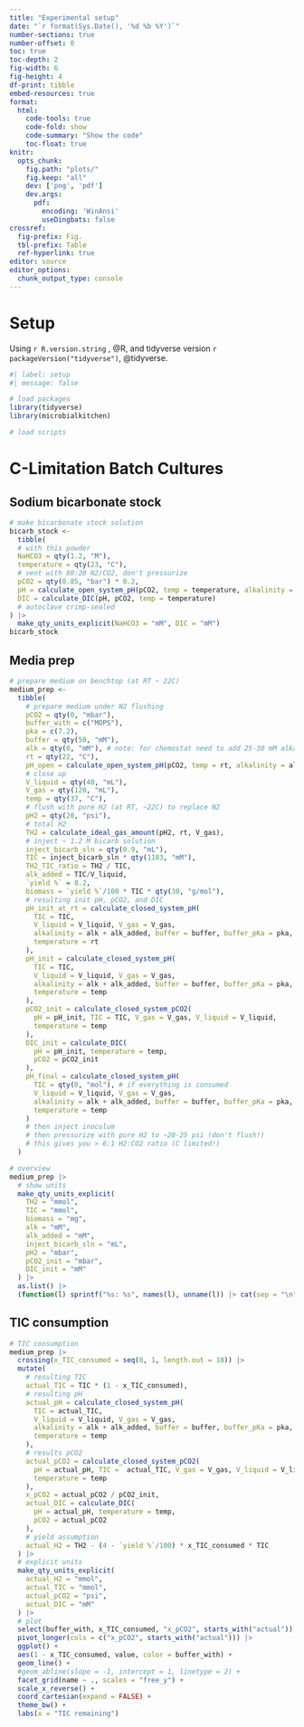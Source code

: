 ```yaml
---
title: "Experimental setup"
date: "`r format(Sys.Date(), '%d %b %Y')`"
number-sections: true
number-offset: 0
toc: true
toc-depth: 2
fig-width: 6
fig-height: 4
df-print: tibble
embed-resources: true
format: 
  html: 
    code-tools: true
    code-fold: show
    code-summary: "Show the code"
    toc-float: true
knitr: 
  opts_chunk: 
    fig.path: "plots/"
    fig.keep: "all"
    dev: ['png', 'pdf']
    dev.args: 
      pdf: 
        encoding: 'WinAnsi'
        useDingbats: false
crossref:
  fig-prefix: Fig.
  tbl-prefix: Table
  ref-hyperlink: true
editor: source
editor_options: 
  chunk_output_type: console
---
```


# Setup

Using `r R.version.string` , @R, and tidyverse version `r packageVersion("tidyverse")`, @tidyverse.

```r
#| label: setup
#| message: false

# load packages
library(tidyverse)
library(microbialkitchen)

# load scripts

```

# C-Limitation Batch Cultures

## Sodium bicarbonate stock

```r
# make bicarbonate stock solution
bicarb_stock <- 
  tibble(
  # with this powder
  NaHCO3 = qty(1.2, "M"),
  temperature = qty(23, "C"),
  # vent with 80:20 N2/CO2, don't pressurize
  pCO2 = qty(0.85, "bar") * 0.2,
  pH = calculate_open_system_pH(pCO2, temp = temperature, alkalinity = NaHCO3),
  DIC = calculate_DIC(pH, pCO2, temp = temperature)
  # autoclave crimp-sealed
) |>
  make_qty_units_explicit(NaHCO3 = "mM", DIC = "mM")
bicarb_stock
```

## Media prep

```r
# prepare medium on benchtop (at RT ~ 22C)
medium_prep <- 
  tibble(
    # prepare medium under N2 flushing
    pCO2 = qty(0, "mbar"),
    buffer_with = c("MOPS"),
    pka = c(7.2),
    buffer = qty(50, "mM"),
    alk = qty(0, "mM"), # note: for chemostat need to add 25-30 mM alkalinity here b/c we're only adding CO2 later, not NaHCO3
    rt = qty(22, "C"),
    pH_open = calculate_open_system_pH(pCO2, temp = rt, alkalinity = alk, buffer = buffer, buffer_pKa = pka),
    # close up
    V_liquid = qty(40, "mL"),
    V_gas = qty(120, "mL"),
    temp = qty(37, "C"),
    # flush with pure H2 (at RT, ~22C) to replace N2
    pH2 = qty(20, "psi"),
    # total H2
    TH2 = calculate_ideal_gas_amount(pH2, rt, V_gas),
    # inject ~ 1.2 M bicarb solution
    inject_bicarb_sln = qty(0.9, "mL"),
    TIC = inject_bicarb_sln * qty(1183, "mM"),
    TH2_TIC_ratio = TH2 / TIC,
    alk_added = TIC/V_liquid,
    `yield %` = 8.2,
    biomass = `yield %`/100 * TIC * qty(30, "g/mol"),
    # resulting init pH, pCO2, and DIC
    pH_init_at_rt = calculate_closed_system_pH(
      TIC = TIC, 
      V_liquid = V_liquid, V_gas = V_gas,
      alkalinity = alk + alk_added, buffer = buffer, buffer_pKa = pka,
      temperature = rt
    ),
    pH_init = calculate_closed_system_pH(
      TIC = TIC, 
      V_liquid = V_liquid, V_gas = V_gas,
      alkalinity = alk + alk_added, buffer = buffer, buffer_pKa = pka,
      temperature = temp
    ),
    pCO2_init = calculate_closed_system_pCO2(
      pH = pH_init, TIC = TIC, V_gas = V_gas, V_liquid = V_liquid,
      temperature = temp
    ),
    DIC_init = calculate_DIC(
      pH = pH_init, temperature = temp,
      pCO2 = pCO2_init
    ),
    pH_final = calculate_closed_system_pH(
      TIC = qty(0, "mol"), # if everything is consumed 
      V_liquid = V_liquid, V_gas = V_gas,
      alkalinity = alk + alk_added, buffer = buffer, buffer_pKa = pka,
      temperature = temp
    )
    # then inject inoculum
    # then pressurize with pure H2 to ~20-25 psi (don't flush!)
    # this gives you > 6:1 H2:CO2 ratio (C limited!)
  )

# overview
medium_prep |>
  # show units
  make_qty_units_explicit(
    TH2 = "mmol", 
    TIC = "mmol",
    biomass = "mg",
    alk = "mM",
    alk_added = "mM",
    inject_bicarb_sln = "mL",
    pH2 = "mbar",
    pCO2_init = "mbar",
    DIC_init = "mM"
  ) |>
  as.list() |>
  (function(l) sprintf("%s: %s", names(l), unname(l)) |> cat(sep = "\n"))()
```

## TIC consumption

```r
# TIC consumption
medium_prep |>
  crossing(x_TIC_consumed = seq(0, 1, length.out = 10)) |>
  mutate(
    # resulting TIC
    actual_TIC = TIC * (1 - x_TIC_consumed),
    # resulting pH
    actual_pH = calculate_closed_system_pH(
      TIC = actual_TIC, 
      V_liquid = V_liquid, V_gas = V_gas,
      alkalinity = alk + alk_added, buffer = buffer, buffer_pKa = pka,
      temperature = temp
    ),
    # results pCO2
    actual_pCO2 = calculate_closed_system_pCO2(
      pH = actual_pH, TIC =  actual_TIC, V_gas = V_gas, V_liquid = V_liquid,
      temperature = temp
    ),
    x_pCO2 = actual_pCO2 / pCO2_init,
    actual_DIC = calculate_DIC(
      pH = actual_pH, temperature = temp,
      pCO2 = actual_pCO2
    ),
    # yield assumption
    actual_H2 = TH2 - (4 - `yield %`/100) * x_TIC_consumed * TIC
  ) |>
  # explicit units
  make_qty_units_explicit(
    actual_H2 = "mmol", 
    actual_TIC = "mmol",
    actual_pCO2 = "psi",
    actual_DIC = "mM"
  ) |>
  # plot
  select(buffer_with, x_TIC_consumed, "x_pCO2", starts_with("actual")) |>
  pivot_longer(cols = c("x_pCO2", starts_with("actual"))) |>
  ggplot() + 
  aes(1 - x_TIC_consumed, value, color = buffer_with) +
  geom_line() +
  #geom_abline(slope = -1, intercept = 1, linetype = 2) +
  facet_grid(name ~ ., scales = "free_y") +
  scale_x_reverse() +
  coord_cartesian(expand = FALSE) +
  theme_bw() +
  labs(x = "TIC remaining")
```


